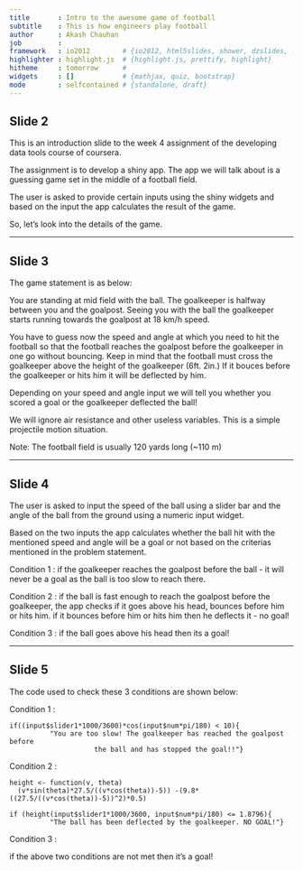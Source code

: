 ```yaml
---
title       : Intro to the awesome game of football
subtitle    : This is how engineers play football
author      : Akash Chauhan
job         : 
framework   : io2012        # {io2012, html5slides, shower, dzslides, ...}
highlighter : highlight.js  # {highlight.js, prettify, highlight}
hitheme     : tomorrow      # 
widgets     : []            # {mathjax, quiz, bootstrap}
mode        : selfcontained # {standalone, draft}
---
```



## Slide 2

This is an introduction slide to the week 4 assignment of the
developing data tools course of coursera.

The assignment is to develop a shiny app. The app we will talk about is a guessing
game set in the middle of a football field.

The user is asked to provide certain inputs using the shiny widgets and based on the 
input the app calculates the result of the game.

So, let's look into the details of the game.

---

## Slide 3

The game statement is as below:

You are standing at mid field with the ball. The goalkeeper is halfway between you and the goalpost. Seeing you with the ball the goalkeeper starts running towards the goalpost at 18 km/h speed.

You have to guess now the speed and angle at which you need to hit the football so that the football reaches the goalpost before the goalkeeper in one go without bouncing. Keep in mind that the football must cross the goalkeeper above the height of the goalkeeper (6ft. 2in.) If it bouces before the goalkeeper or hits him it will be deflected by him.

Depending on your speed and angle input we will tell you whether you scored a goal or the goalkeeper deflected the ball!

We will ignore air resistance and other useless variables. This is a simple projectile motion situation.

Note: The football field is usually 120 yards long (~110 m)

---

## Slide 4

The user is asked to input the speed of the ball using a slider bar and the angle of the ball from the ground using a numeric input widget.


Based on the two inputs the app calculates whether the ball hit with the mentioned
speed and angle will be a goal or not based on the criterias mentioned in the 
problem statement.


Condition 1 : if the goalkeeper reaches the goalpost before the ball - it will never be a goal as the ball is too slow to reach there.


Condition 2 : if the ball is fast enough to reach the goalpost before the goalkeeper, the app checks if it goes above his head, bounces before him or hits him. if it bounces before him or hits him then he deflects it - no goal!


Condition 3 : if the ball goes above his head then its a goal!

---

## Slide 5

The code used to check these 3 conditions are shown below:

Condition 1 :
```
if((input$slider1*1000/3600)*cos(input$num*pi/180) < 10){
          "You are too slow! The goalkeeper has reached the goalpost before
                     the ball and has stopped the goal!!"}
```

Condition 2 :
```
height <- function(v, theta)
  (v*sin(theta)*27.5/((v*cos(theta))-5)) -(9.8*((27.5/((v*cos(theta))-5))^2)*0.5) 
  
if (height(input$slider1*1000/3600, input$num*pi/180) <= 1.8796){
          "The ball has been deflected by the goalkeeper. NO GOAL!"}
```

Condition 3 : 

if the above two conditions are not met then it's a goal!







